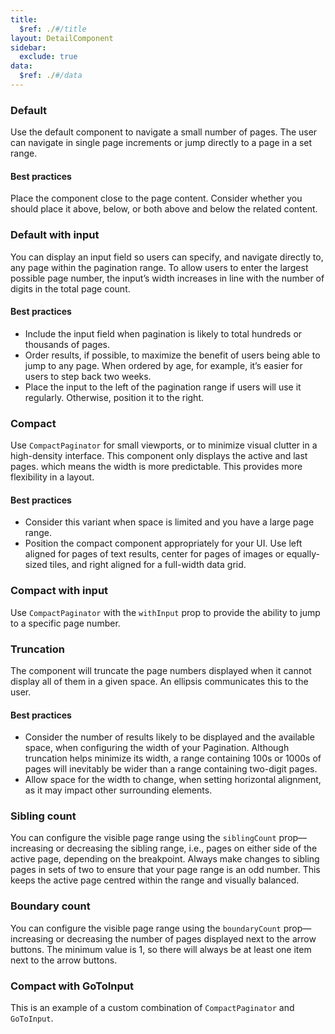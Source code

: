 ```yaml
---
title:
  $ref: ./#/title
layout: DetailComponent
sidebar:
  exclude: true
data:
  $ref: ./#/data
---
```


<LivePreviewControls>
<LivePreview componentName="pagination" exampleName="Default" >

### Default

Use the default component to navigate a small number of pages. The user can navigate in single page increments or jump directly to a page in a set range.

#### Best practices

Place the component close to the page content. Consider whether you should place it above, below, or both above and below the related content.

</LivePreview>

<LivePreview componentName="pagination" exampleName="DefaultWithInput" >

### Default with input

You can display an input field so users can specify, and navigate directly to, any page within the pagination range. To allow users to enter the largest possible page number, the input’s width increases in line with the number of digits in the total page count.

#### Best practices

- Include the input field when pagination is likely to total hundreds or thousands of pages.
- Order results, if possible, to maximize the benefit of users being able to jump to any page. When ordered by age, for example, it’s easier for users to step back two weeks.
- Place the input to the left of the pagination range if users will use it regularly. Otherwise, position it to the right.

</LivePreview>

<LivePreview componentName="pagination" exampleName="Compact" >

### Compact

Use `CompactPaginator` for small viewports, or to minimize visual clutter in a high-density interface. This component only displays the active and last pages. which means the width is more predictable. This provides more flexibility in a layout.

#### Best practices

- Consider this variant when space is limited and you have a large page range.
- Position the compact component appropriately for your UI. Use left aligned for pages of text results, center for pages of images or equally-sized tiles, and right aligned for a full-width data grid.

</LivePreview>

<LivePreview componentName="pagination" exampleName="CompactWithInput" >

### Compact with input

Use `CompactPaginator` with the `withInput` prop to provide the ability to jump to a specific page number.

</LivePreview>

<LivePreview componentName="pagination" exampleName="Truncation" >

### Truncation

The component will truncate the page numbers displayed when it cannot display all of them in a given space. An ellipsis communicates this to the user.

#### Best practices

- Consider the number of results likely to be displayed and the available space, when configuring the width of your Pagination. Although truncation helps minimize its width, a range containing 100s or 1000s of pages will inevitably be wider than a range containing two-digit pages.
- Allow space for the width to change, when setting horizontal alignment, as it may impact other surrounding elements.

</LivePreview>

<LivePreview componentName="pagination" exampleName="SiblingCount" >

### Sibling count

You can configure the visible page range using the `siblingCount` prop—increasing or decreasing the sibling range, i.e., pages on either side of the active page, depending on the breakpoint. Always make changes to sibling pages in sets of two to ensure that your page range is an odd number. This keeps the active page centred within the range and visually balanced.

</LivePreview>

<LivePreview componentName="pagination" exampleName="BoundaryCount" >

### Boundary count

You can configure the visible page range using the `boundaryCount` prop—increasing or decreasing the number of pages displayed next to the arrow buttons. The minimum value is 1, so there will always be at least one item next to the arrow buttons.

</LivePreview>

<LivePreview componentName="pagination" exampleName="CompactWithGoTo" >

### Compact with GoToInput

This is an example of a custom combination of `CompactPaginator` and `GoToInput`.

</LivePreview>

</LivePreviewControls>

